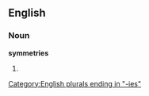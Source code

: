 ==English==

===Noun===
'''symmetries'''

# {{plural of|[[symmetry]]}}

[[Category:English plurals ending in "-ies"]]